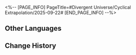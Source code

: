 <%-- [PAGE_INFO]
PageTitle=#Divergent Universe/Cyclical Extrapolation/2025-09-22#
[END_PAGE_INFO] --%>
{{Event
|name              = Cyclical Extrapolation: The Past Erased
|image             = Event Cyclical Extrapolation The Past Erased.png
|type              = Cyclical Extrapolation
|time_known        = yes
|time_start        = 2025-09-22 04:00:00
|time_end          = 2025-09-29 03:59:59
}}

{{Cyclical Extrapolation
|boons      = Dreams of Long Night
|curios     = The Story Presently
|equations  = Berserker;; Madness Malady;; Hearth Clan;; War Scribes
|trailblaze = '''Bedtime Story'''<br />Obtain some Blessings of Remembrance
|rewards    = Relic Remains*30; Lost Crystal*3
|boss_1_1   = Howling Casket; Noontide Gryphon; Moonlit Pegasus; Black Tide's Corroded Daemon; Black Tide's Champion
|boss_1_2   = Automaton Grizzly (Bug); Frigid Prowler (Bug); Disciples of Sanctus Medicus: Shape Shifter (Bug); Aurumaton Gatekeeper (Bug); Senior Staff: Team Leader (Bug); Dreamjolt Troupe's Beyond Overcooked (Bug); Dreamjolt Troupe's Sweet Gorilla (Bug); "Past Confined and Caged" (Bug); Memory Zone Meme "Shell of Faded Rage" (Bug); Howling Casket (Bug); Furiae Praetor (Bug)
|boss_2_1   = Ice Out of Space (Bug); Guardian Shadow (Bug); Disciples of Sanctus Medicus: Shape Shifter (Bug); Aurumaton Gatekeeper (Bug); Howling Casket (Bug)
|boss_2_2   = Svarog (Complete); Abundant Ebon Deer (Complete); Swarm: True Sting (Complete); Argenti (Complete)
|boss_3     = Pollux, Netherwing Husk, Ferry of Souls (Complete)
|rules      = You will not obtain Equations after achieving victory in "Boss" Domains; Obtain this week's Preset Constructs upon entering the First Plane
|root       = Divergent Universe: Protean Hero
}}

==Other Languages==
{{Other Languages
|en   = Cyclical Extrapolation: The Past Erased
|zhs  = 周期演算：涂抹过往
|zht  = 週期演算：塗抹過往
|ja   = 周期演算：黒塗りの過去
|ko   = 주기 연산: 지워진 과거
|es   = Cálculo periódico: Pasado borrado
|fr   = Calcul cyclique : Le passé effacé
|ru   = Цикличное вычисление: Стёртое прошлое
|th   = การคำนวณแบบรอบ: ลบเลือนอดีต
|vi   = Ngoại Suy Chu Kỳ: Xóa Bỏ Quá Khứ
|de   = Zyklische Berechnung: Auslöschung der Vergangenheit
|id   = Kalkulasi Siklus: Melukis Masa Lalu
|pt   = Extrapolação Cíclica: O Passado Apagado
}}

==Change History==
{{Change History|3.5}}